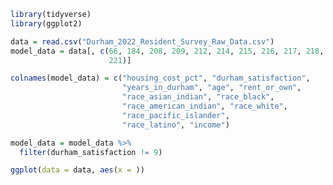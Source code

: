 
```r
library(tidyverse)
library(ggplot2)
```


```r
data = read.csv("Durham_2022_Resident_Survey_Raw_Data.csv")
model_data = data[, c(66, 184, 208, 209, 212, 214, 215, 216, 217, 218, 219, 
                      221)]

colnames(model_data) = c("housing_cost_pct", "durham_satisfaction", 
                         "years_in_durham", "age", "rent_or_own", 
                         "race_asian_indian", "race_black", 
                         "race_american_indian", "race_white", 
                         "race_pacific_islander",
                         "race_latino", "income")

model_data = model_data %>% 
  filter(durham_satisfaction != 9)
```


```r
ggplot(data = data, aes(x = ))
```

